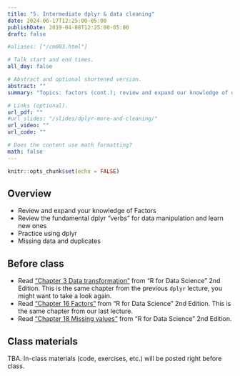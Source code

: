 ```yaml
---
title: "5. Intermediate dplyr & data cleaning"
date: 2024-06-17T12:25:00-05:00
publishDate: 2019-04-08T12:25:00-05:00
draft: false

#aliases: ["/cm003.html"]

# Talk start and end times.
all_day: false

# Abstract and optional shortened version.
abstract: ""
summary: "Topics: factors (cont.); review and expand our knowledge of dplyr verbs; missing data and duplicates."

# Links (optional).
url_pdf: ""
#url_slides: "/slides/dplyr-more-and-cleaning/"
url_video: ""
url_code: ""

# Does the content use math formatting?
math: false
---
```


```r
knitr::opts_chunk$set(echo = FALSE)
```

## Overview

* Review and expand your knowledge of Factors
* Review the fundamental dplyr "verbs" for data manipulation and learn new ones
* Practice using dplyr 
* Missing data and duplicates


## Before class

* Read ["Chapter 3 Data transformation"](https://r4ds.hadley.nz/data-transform) from "R for Data Science" 2nd Edition. This is the same chapter from the previous `dplyr` lecture, you might want to take a look again.
* Read ["Chapter 16 Factors"](https://r4ds.hadley.nz/factors) from "R for Data Science" 2nd Edition. This is the same chapter from our last lecture.
* Read ["Chapter 18 Missing values"](https://r4ds.hadley.nz/missing-values.html) from "R for Data Science" 2nd Edition.



## Class materials

TBA. In-class materials (code, exercises, etc.) will be posted right before class.

<!--
* Run the code below in your console to download today’s materials: `usethis::use_course("css-materials/")`
-->